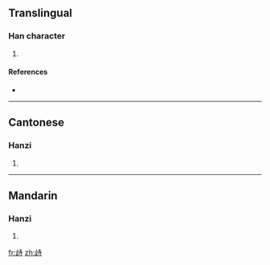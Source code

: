 ==Translingual==

===Han character===
{{Han char|rn=77|rad=止|as=06|sn=10|four=2414<sub>1</sub>|canj=卜一土木戈 (YMGDI)}}

# {{defn|Han|sort=止06}}

====References====
* {{Han ref|kx=0576.180|dkj=16293|dj=0966.200|hdz=21442.070|uh=6B6D|ud=27501|bh=D1FA|bd=53754}}

----

==Cantonese==

===Hanzi===
{{yue-hanzi|jyut=|y=ji6}}

# {{defn|Cantonese}}

----

==Mandarin==

===Hanzi===
{{cmn-hanzi|pin=[[chí]] ([[chi2]])|wg=ch'ih<sup>2</sup>}}

# {{defn|Mandarin}}

[[fr:歭]]
[[zh:歭]]